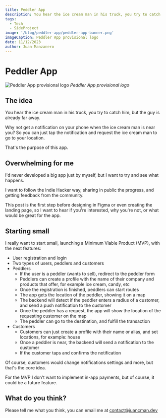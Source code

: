 ```yaml
---
title: Peddler App
description: You hear the ice cream man in his truck, you try to catch him, but the guy is already far away.
tags:
  - Tech
  - SideProject
image: '/blog/peddler-app/peddler-app-banner.png'
imageCaption: Peddler App provisional logo
date: 11/12/2023
author: Juan Manzanero
---
```


# Peddler App

![Peddler App provisional logo](/blog/peddler-app/peddler-app-banner.png)
_Peddler App provisional logo_

<PostData date='November 12, 2023' author='Juan Manzanero' />

## The idea

You hear the ice cream man in his truck, you try to catch him, but the guy is already far away.

Why not get a notification on your phone when the ice cream man is near you? So you can just tap the notification and request the ice cream man to go to your location.

That's the purpose of this app.

## Overwhelming for me

I'd never developed a big app just by myself, but I want to try and see what happens.

I want to follow the Indie Hacker way, sharing in public the progress, and getting feedback from the community.

This post is the first step before designing in Figma or even creating the landing page, so I want to hear if you're interested, why you're not, or what would be great for the app.

## Starting small

I really want to start small, launching a Minimum Viable Product (MVP), with the next features:

- User registration and login
- Two types of users, peddlers and customers
- Peddlers
  - If the user is a peddler (wants to sell), redirect to the peddler form
  - Peddlers can create a profile with the name of their company and products that offer, for example ice cream, candy, etc
  - Once the registration is finished, peddlers can start routes
  - The app gets the location of the peddler, showing it on a map
  - The backend will detect if the peddler enters a radius of a customer, and send a push notification to the customer
  - Once the peddler has a request, the app will show the location of the requesting customer on the map
  - The peddler can go to the destination, and fulfill the transaction
- Customers
  - Customers can just create a profile with their name or alias, and set locations, for example: house
  - Once a peddler is near, the backend will send a notification to the customer
  - If the customer taps and confirms the notification

Of course, customers would change notifications settings and more, but that's the core idea.

For the MVP I don't want to implement in-app payments, but of course, it could be a future feature.

## What do you think?

Please tell me what you think, you can email me at [contact@juancman.dev](mailto:contact@juancman.dev)
